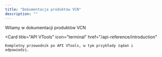 ```yaml
---
title: "Dokumentacja produktów VCN"
description: ""
---
```


Witamy w dokumentacji produktów VCN

<Card
    title="API VTools"
    icon="terminal"
    href="/api-reference/introduction"
>
    Kompletny przewodnik po API VTools, w tym przykłady żądań i odpowiedzi.
</Card>
